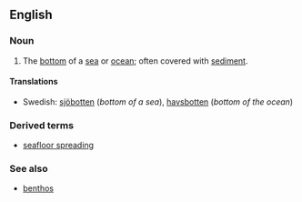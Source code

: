 ==English==

===Noun===
{{en-noun|sg=[[sea]][[floor]]|-}}

# The [[bottom]] of a [[sea]] or [[ocean]]; often covered with [[sediment]].

====Translations====
{{trans-top|seafloor}}
*Swedish: [[sjöbotten]] {{c}} (''bottom of a sea''), [[havsbotten]] {{c}} (''bottom of the ocean'')
{{trans-mid}}
{{trans-bottom}}

===Derived terms===
*[[seafloor spreading]]

===See also===
*[[benthos]]